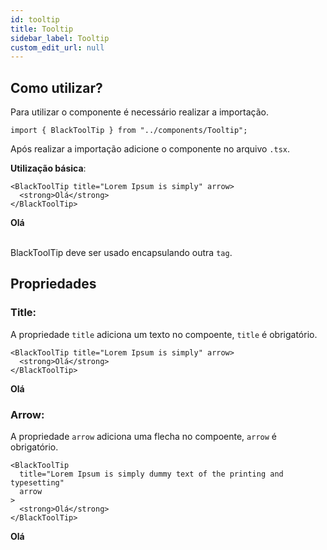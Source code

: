 ```yaml
---
id: tooltip
title: Tooltip
sidebar_label: Tooltip
custom_edit_url: null
---
```



## Como utilizar?

Para utilizar o componente é necessário realizar a importação.

```tsx
import { BlackToolTip } from "../components/Tooltip";
```

Após realizar a importação adicione o componente no arquivo `.tsx`.

**Utilização básica**:

```tsx
<BlackToolTip title="Lorem Ipsum is simply" arrow>
  <strong>Olá</strong>
</BlackToolTip>
```

<BlackToolTip title="Lorem Ipsum is simply" arrow>
  <strong>Olá</strong>
</BlackToolTip>
<br />
<br />

BlackToolTip deve ser usado encapsulando outra `tag`.

## Propriedades

### Title:

A propriedade `title` adiciona um texto no compoente, `title` é obrigatório.

```tsx
<BlackToolTip title="Lorem Ipsum is simply" arrow>
  <strong>Olá</strong>
</BlackToolTip>
```

<BlackToolTip title="Lorem Ipsum is simply" arrow>
  <strong>Olá</strong>
</BlackToolTip>
<br />

### Arrow:

A propriedade `arrow` adiciona uma flecha no compoente, `arrow` é obrigatório.

```tsx
<BlackToolTip
  title="Lorem Ipsum is simply dummy text of the printing and typesetting"
  arrow
>
  <strong>Olá</strong>
</BlackToolTip>
```

<BlackToolTip title="Lorem Ipsum is simply" arrow>
  <strong>Olá</strong>
</BlackToolTip>
